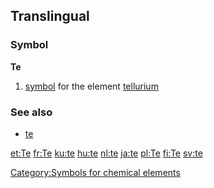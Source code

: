 ==Translingual==
===Symbol===
'''Te'''
#{{chemistry}} [[symbol]] for the element [[tellurium]]
===See also===
*[[te]]
[[Category:Symbols for chemical elements]]

[[et:Te]]
[[fr:Te]]
[[ku:te]]
[[hu:te]]
[[nl:te]]
[[ja:te]]
[[pl:Te]]
[[fi:Te]]
[[sv:te]]